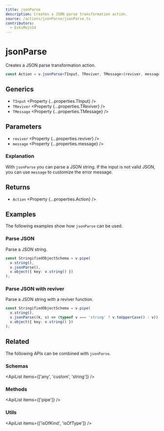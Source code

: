 ```yaml
---
title: jsonParse
description: Creates a JSON parse transformation action.
source: /actions/jsonParse/jsonParse.ts
contributors:
  - EskiMojo14
---
```



# jsonParse

Creates a JSON parse transformation action.

```ts
const Action = v.jsonParse<TInput, TReviver, TMessage>(reviver, message);
```

## Generics

- `TInput` <Property {...properties.TInput} />
- `TReviver` <Property {...properties.TReviver} />
- `TMessage` <Property {...properties.TMessage} />

## Parameters

- `reviver` <Property {...properties.reviver} />
- `message` <Property {...properties.message} />

### Explanation

With `jsonParse` you can parse a JSON string. If the input is not valid JSON, you can use `message` to customize the error message.

## Returns

- `Action` <Property {...properties.Action} />

## Examples

The following examples show how `jsonParse` can be used.

### Parse JSON

Parse a JSON string.

```ts
const StringifiedObjectSchema = v.pipe(
  v.string(),
  v.jsonParse(),
  v.object({ key: v.string() })
);
```

### Parse JSON with reviver

Parse a JSON string with a reviver function.

```ts
const StringifiedObjectSchema = v.pipe(
  v.string(),
  v.jsonParse((k, v) => (typeof v === 'string' ? v.toUpperCase() : v)),
  v.object({ key: v.string() })
);
```

## Related

The following APIs can be combined with `jsonParse`.

### Schemas

<ApiList items={['any', 'custom', 'string']} />

### Methods

<ApiList items={['pipe']} />

### Utils

<ApiList items={['isOfKind', 'isOfType']} />
